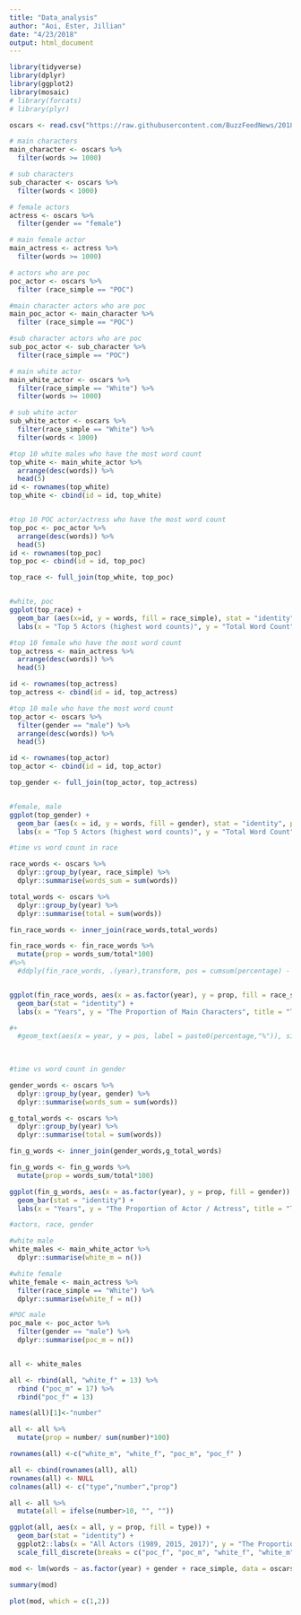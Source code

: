 ```yaml
---
title: "Data_analysis"
author: "Aoi, Ester, Jillian"
date: "4/23/2018"
output: html_document
---
```



```r
library(tidyverse)
library(dplyr)
library(ggplot2)
library(mosaic)
# library(forcats)
# library(plyr)
```


```r
oscars <- read.csv("https://raw.githubusercontent.com/BuzzFeedNews/2018-03-oscars-script-diversity-analysis/master/data/actor-metrics.csv")
```

```r
# main characters
main_character <- oscars %>%
  filter(words >= 1000)

# sub characters
sub_character <- oscars %>%
  filter(words < 1000)

# female actors
actress <- oscars %>%
  filter(gender == "female")

# main female actor 
main_actress <- actress %>%
  filter(words >= 1000)

# actors who are poc
poc_actor <- oscars %>%
  filter (race_simple == "POC")

#main character actors who are poc 
main_poc_actor <- main_character %>%
  filter (race_simple == "POC") 

#sub character actors who are poc 
sub_poc_actor <- sub_character %>%
  filter(race_simple == "POC")

# main white actor 
main_white_actor <- oscars %>% 
  filter(race_simple == "White") %>%
  filter(words >= 1000)

# sub white actor 
sub_white_actor <- oscars %>%  
  filter(race_simple == "White") %>%
  filter(words < 1000)
```

```r
#top 10 white males who have the most word count
top_white <- main_white_actor %>%
  arrange(desc(words)) %>%
  head(5)
id <- rownames(top_white)
top_white <- cbind(id = id, top_white)


#top 10 POC actor/actress who have the most word count
top_poc <- poc_actor %>%
  arrange(desc(words)) %>%
  head(5)
id <- rownames(top_poc)
top_poc <- cbind(id = id, top_poc)

top_race <- full_join(top_white, top_poc)


#white, poc 
ggplot(top_race) + 
  geom_bar (aes(x=id, y = words, fill = race_simple), stat = "identity", position = "dodge") +
  labs(x = "Top 5 Actors (highest word counts)", y = "Total Word Count", title = "POC vs White Actor Word Counts", fill = "Actor Race")
```

```r
#top 10 female who have the most word count
top_actress <- main_actress %>%
  arrange(desc(words)) %>%
  head(5)

id <- rownames(top_actress)
top_actress <- cbind(id = id, top_actress)

#top 10 male who have the most word count
top_actor <- oscars %>%
  filter(gender == "male") %>%
  arrange(desc(words)) %>%
  head(5)

id <- rownames(top_actor)
top_actor <- cbind(id = id, top_actor)

top_gender <- full_join(top_actor, top_actress)


#female, male 
ggplot(top_gender) + 
  geom_bar (aes(x = id, y = words, fill = gender), stat = "identity", position = "dodge") +
  labs(x = "Top 5 Actors (highest word counts)", y = "Total Word Count", title = "Female vs Male Actor Word Counts", fill = "Gender")

```


```r
#time vs word count in race 

race_words <- oscars %>%
  dplyr::group_by(year, race_simple) %>%
  dplyr::summarise(words_sum = sum(words))

total_words <- oscars %>%
  dplyr::group_by(year) %>%
  dplyr::summarise(total = sum(words))

fin_race_words <- inner_join(race_words,total_words)

fin_race_words <- fin_race_words %>%
  mutate(prop = words_sum/total*100)
#%>%
  #ddply(fin_race_words, .(year),transform, pos = cumsum(percentage) - (0.5 * percentage))


ggplot(fin_race_words, aes(x = as.factor(year), y = prop, fill = race_simple)) + 
  geom_bar(stat = "identity") +
  labs(x = "Years", y = "The Proportion of Main Characters", title = "The Proportion of White vs POC Actors", fill = "Race")

#+
  #geom_text(aes(x = year, y = pos, label = paste0(percentage,"%")), size = 4) 
  
  
```


```r
#time vs word count in gender 

gender_words <- oscars %>%
  dplyr::group_by(year, gender) %>%
  dplyr::summarise(words_sum = sum(words)) 

g_total_words <- oscars %>%
  dplyr::group_by(year) %>%
  dplyr::summarise(total = sum(words))

fin_g_words <- inner_join(gender_words,g_total_words)

fin_g_words <- fin_g_words %>%
  mutate(prop = words_sum/total*100)

ggplot(fin_g_words, aes(x = as.factor(year), y = prop, fill = gender)) + 
  geom_bar(stat = "identity") +
  labs(x = "Years", y = "The Proportion of Actor / Actress", title = "The Proportion of Actor vs Actress", fill = "Gender")
```

```r
#actors, race, gender

#white male
white_males <- main_white_actor %>%
  dplyr::summarise(white_m = n())

#white female
white_female <- main_actress %>%
  filter(race_simple == "White") %>%
  dplyr::summarise(white_f = n())

#POC male 
poc_male <- poc_actor %>%
  filter(gender == "male") %>%
  dplyr::summarise(poc_m = n())


all <- white_males

all <- rbind(all, "white_f" = 13) %>%
  rbind ("poc_m" = 17) %>%
  rbind("poc_f" = 13)

names(all)[1]<-"number"

all <- all %>%
  mutate(prop = number/ sum(number)*100)

rownames(all) <-c("white_m", "white_f", "poc_m", "poc_f" )

all <- cbind(rownames(all), all)
rownames(all) <- NULL
colnames(all) <- c("type","number","prop")

all <- all %>%
  mutate(all = ifelse(number>10, "", ""))

ggplot(all, aes(x = all, y = prop, fill = type)) +
  geom_bar(stat = "identity") +
  ggplot2::labs(x = "All Actors (1989, 2015, 2017)", y = "The Proportion of Main Characters", title = "Proportion of Main Characters Based on Race and Gender", fill = "Gender and Race") + 
  scale_fill_discrete(breaks = c("poc_f", "poc_m", "white_f", "white_m"), labels = c("POC Female", "POC Male", "White Female", "White Male"))


```

```r
mod <- lm(words ~ as.factor(year) + gender + race_simple, data = oscars)

summary(mod)

plot(mod, which = c(1,2))
```


